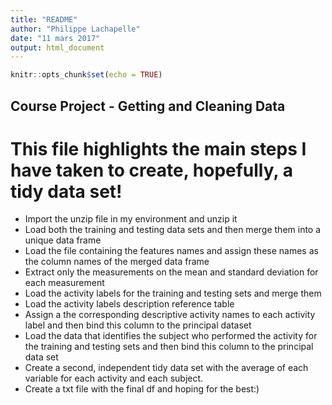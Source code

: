 ```yaml
---
title: "README"
author: "Philippe Lachapelle"
date: "11 mars 2017"
output: html_document
---
```


```r
knitr::opts_chunk$set(echo = TRUE)
```

## Course Project - Getting and Cleaning Data
# This file highlights the main steps I have taken to create, hopefully, a tidy data set!
- Import the unzip file in my environment and unzip it
- Load both the training and testing data sets and then merge them into a unique data frame
- Load the file containing the features names and assign these names as the column names of the merged data frame
- Extract only the measurements on the mean and standard deviation for each measurement 
- Load the activity labels for the training and testing sets and merge them
- Load the activity labels description reference table
- Assign a the corresponding descriptive activity names to each activity label and then bind this column to the principal dataset
- Load the data that identifies the subject who performed the activity for the training and testing sets and then bind this column to the principal data set
- Create a second, independent tidy data set with the average of each variable for each activity and each subject.
- Create a txt file with the final df and hoping for the best:)
